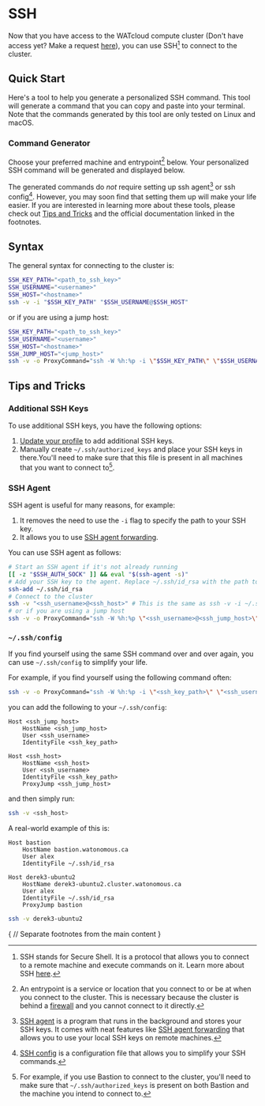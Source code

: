 # SSH

Now that you have access to the WATcloud compute cluster (Don't have access yet? Make a request [here](./getting-access)),
you can use SSH[^ssh] to connect to the cluster.

[^ssh]: SSH stands for Secure Shell. It is a protocol that allows you to connect to a remote machine and execute commands on it.
Learn more about SSH [here](https://www.cloudflare.com/learning/access-management/what-is-ssh/).

## Quick Start

Here's a tool to help you generate a personalized SSH command. This tool will generate a command that you can copy and paste into your terminal.
Note that the commands generated by this tool are only tested on Linux and macOS.

### Command Generator

Choose your preferred machine and entrypoint[^entrypoint] below. Your personalized SSH command will be generated and displayed below.

[^entrypoint]: An entrypoint is a service or location that you connect to or be at when you connect to the cluster. This is necessary
because the cluster is behind a [firewall](./firewall) and you cannot connect to it directly.


<Separator className="mt-6" />

<div className="mt-6">
    <SSHCommandGenerator />
</div>

<Separator className="mt-6" />

The generated commands do *not* require setting up ssh agent[^ssh-agent] or ssh config[^ssh-config].
However, you may soon find that setting them up will make your life easier. If you are interested in learning more about these
tools, please check out [Tips and Tricks](#tips-and-tricks) and the official documentation linked in the footnotes.

[^ssh-agent]: [SSH agent](https://www.ssh.com/ssh/agent) is a program that runs in the background and stores your SSH keys.
It comes with neat features like [SSH agent forwarding](https://docs.github.com/en/authentication/connecting-to-github-with-ssh/using-ssh-agent-forwarding)
that allows you to use your local SSH keys on remote machines.

[^ssh-config]: [SSH config](https://www.ssh.com/ssh/config/) is a configuration file that allows you to simplify your SSH commands.

## Syntax

The general syntax for connecting to the cluster is:

```bash copy
SSH_KEY_PATH="<path_to_ssh_key>"
SSH_USERNAME="<username>"
SSH_HOST="<hostname>"
ssh -v -i "$SSH_KEY_PATH" "$SSH_USERNAME@$SSH_HOST"
```

or if you are using a jump host:

```bash copy
SSH_KEY_PATH="<path_to_ssh_key>"
SSH_USERNAME="<username>"
SSH_HOST="<hostname>"
SSH_JUMP_HOST="<jump_host>"
ssh -v -o ProxyCommand="ssh -W %h:%p -i \"$SSH_KEY_PATH\" \"$SSH_USERNAME@$SSH_JUMP_HOST\"" -i "$SSH_KEY_PATH" "$SSH_USERNAME@$SSH_HOST"
```

## Tips and Tricks

### Additional SSH Keys

To use additional SSH keys, you have the following options:

1. [Update your profile](../utilities/profile-editor) to add additional SSH keys.
2. Manually create `~/.ssh/authorized_keys` and place your SSH keys in there.You'll
need to make sure that this file is present in all machines that you want to connect to[^authorized_keys_note].

[^authorized_keys_note]: For example, if you use Bastion to connect to the cluster, you'll need to make sure that
`~/.ssh/authorized_keys` is present on both Bastion and the machine you intend to connect to.

### SSH Agent

SSH agent is useful for many reasons, for example:
1. It removes the need to use the `-i` flag to specify the path to your SSH key.
2. It allows you to use [SSH agent forwarding](https://docs.github.com/en/authentication/connecting-to-github-with-ssh/using-ssh-agent-forwarding).

You can use SSH agent as follows:

```bash copy
# Start an SSH agent if it's not already running
[[ -z "$SSH_AUTH_SOCK" ]] && eval "$(ssh-agent -s)"
# Add your SSH key to the agent. Replace ~/.ssh/id_rsa with the path to your SSH key.
ssh-add ~/.ssh/id_rsa
# Connect to the cluster
ssh -v "<ssh_username>@<ssh_host>" # This is the same as ssh -v -i ~/.ssh/id_rsa "<ssh_username>@<ssh_host>" without SSH agent
# or if you are using a jump host
ssh -v -o ProxyCommand="ssh -W %h:%p \"<ssh_username>@<ssh_jump_host>\"" "<ssh_username>@<ssh_host>"
```

### `~/.ssh/config`

If you find yourself using the same SSH command over and over again, you can use `~/.ssh/config` to simplify your life.

For example, if you find yourself using the following command often:

```bash copy
ssh -v -o ProxyCommand="ssh -W %h:%p -i \"<ssh_key_path>\" \"<ssh_username>@<ssh_jump_host>\"" -i "<ssh_key_path>" "<ssh_username>@<ssh_host>"
```

you can add the following to your `~/.ssh/config`:

```ssh-config copy
Host <ssh_jump_host>
    HostName <ssh_jump_host>
    User <ssh_username>
    IdentityFile <ssh_key_path>

Host <ssh_host>
    HostName <ssh_host>
    User <ssh_username>
    IdentityFile <ssh_key_path>
    ProxyJump <ssh_jump_host>
```

and then simply run:

```bash copy
ssh -v <ssh_host>
```

A real-world example of this is:

```ssh-config copy
Host bastion
    HostName bastion.watonomous.ca
    User alex
    IdentityFile ~/.ssh/id_rsa

Host derek3-ubuntu2
    HostName derek3-ubuntu2.cluster.watonomous.ca
    User alex
    IdentityFile ~/.ssh/id_rsa
    ProxyJump bastion
```

```bash copy
ssh -v derek3-ubuntu2
```


{
// Separate footnotes from the main content
}
<Separator className="mt-6" />
